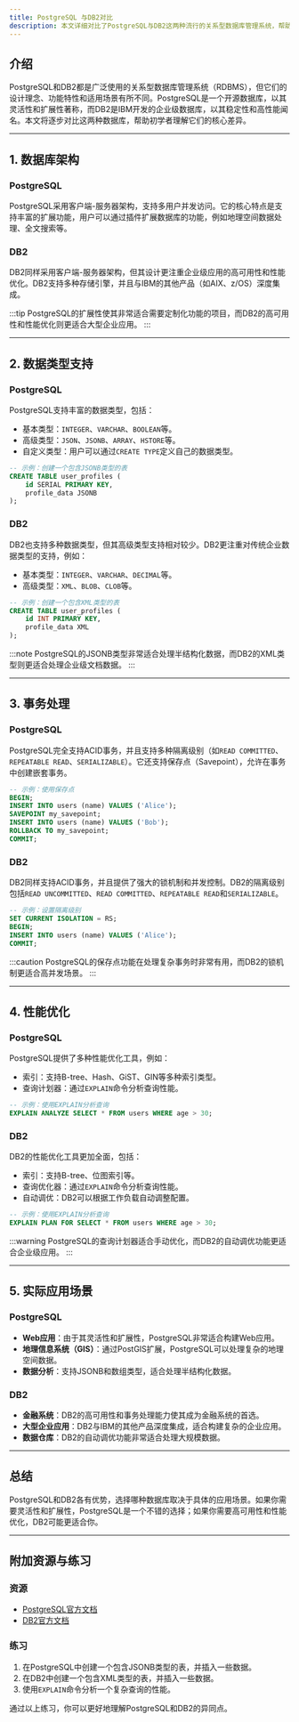 ```yaml
---
title: PostgreSQL 与DB2对比
description: 本文详细对比了PostgreSQL与DB2这两种流行的关系型数据库管理系统，帮助初学者理解它们的异同点、适用场景以及如何选择适合的数据库。
---
```


## 介绍

PostgreSQL和DB2都是广泛使用的关系型数据库管理系统（RDBMS），但它们的设计理念、功能特性和适用场景有所不同。PostgreSQL是一个开源数据库，以其灵活性和扩展性著称，而DB2是IBM开发的企业级数据库，以其稳定性和高性能闻名。本文将逐步对比这两种数据库，帮助初学者理解它们的核心差异。

---

## 1. 数据库架构

### PostgreSQL
PostgreSQL采用客户端-服务器架构，支持多用户并发访问。它的核心特点是支持丰富的扩展功能，用户可以通过插件扩展数据库的功能，例如地理空间数据处理、全文搜索等。

### DB2
DB2同样采用客户端-服务器架构，但其设计更注重企业级应用的高可用性和性能优化。DB2支持多种存储引擎，并且与IBM的其他产品（如AIX、z/OS）深度集成。

:::tip
PostgreSQL的扩展性使其非常适合需要定制化功能的项目，而DB2的高可用性和性能优化则更适合大型企业应用。
:::

---

## 2. 数据类型支持

### PostgreSQL
PostgreSQL支持丰富的数据类型，包括：
- 基本类型：`INTEGER`、`VARCHAR`、`BOOLEAN`等。
- 高级类型：`JSON`、`JSONB`、`ARRAY`、`HSTORE`等。
- 自定义类型：用户可以通过`CREATE TYPE`定义自己的数据类型。

```sql
-- 示例：创建一个包含JSONB类型的表
CREATE TABLE user_profiles (
    id SERIAL PRIMARY KEY,
    profile_data JSONB
);
```

### DB2
DB2也支持多种数据类型，但其高级类型支持相对较少。DB2更注重对传统企业数据类型的支持，例如：
- 基本类型：`INTEGER`、`VARCHAR`、`DECIMAL`等。
- 高级类型：`XML`、`BLOB`、`CLOB`等。

```sql
-- 示例：创建一个包含XML类型的表
CREATE TABLE user_profiles (
    id INT PRIMARY KEY,
    profile_data XML
);
```

:::note
PostgreSQL的JSONB类型非常适合处理半结构化数据，而DB2的XML类型则更适合处理企业级文档数据。
:::

---

## 3. 事务处理

### PostgreSQL
PostgreSQL完全支持ACID事务，并且支持多种隔离级别（如`READ COMMITTED`、`REPEATABLE READ`、`SERIALIZABLE`）。它还支持保存点（Savepoint），允许在事务中创建嵌套事务。

```sql
-- 示例：使用保存点
BEGIN;
INSERT INTO users (name) VALUES ('Alice');
SAVEPOINT my_savepoint;
INSERT INTO users (name) VALUES ('Bob');
ROLLBACK TO my_savepoint;
COMMIT;
```

### DB2
DB2同样支持ACID事务，并且提供了强大的锁机制和并发控制。DB2的隔离级别包括`READ UNCOMMITTED`、`READ COMMITTED`、`REPEATABLE READ`和`SERIALIZABLE`。

```sql
-- 示例：设置隔离级别
SET CURRENT ISOLATION = RS;
BEGIN;
INSERT INTO users (name) VALUES ('Alice');
COMMIT;
```

:::caution
PostgreSQL的保存点功能在处理复杂事务时非常有用，而DB2的锁机制更适合高并发场景。
:::

---

## 4. 性能优化

### PostgreSQL
PostgreSQL提供了多种性能优化工具，例如：
- 索引：支持B-tree、Hash、GiST、GIN等多种索引类型。
- 查询计划器：通过`EXPLAIN`命令分析查询性能。

```sql
-- 示例：使用EXPLAIN分析查询
EXPLAIN ANALYZE SELECT * FROM users WHERE age > 30;
```

### DB2
DB2的性能优化工具更加全面，包括：
- 索引：支持B-tree、位图索引等。
- 查询优化器：通过`EXPLAIN`命令分析查询性能。
- 自动调优：DB2可以根据工作负载自动调整配置。

```sql
-- 示例：使用EXPLAIN分析查询
EXPLAIN PLAN FOR SELECT * FROM users WHERE age > 30;
```

:::warning
PostgreSQL的查询计划器适合手动优化，而DB2的自动调优功能更适合企业级应用。
:::

---

## 5. 实际应用场景

### PostgreSQL
- **Web应用**：由于其灵活性和扩展性，PostgreSQL非常适合构建Web应用。
- **地理信息系统（GIS）**：通过PostGIS扩展，PostgreSQL可以处理复杂的地理空间数据。
- **数据分析**：支持JSONB和数组类型，适合处理半结构化数据。

### DB2
- **金融系统**：DB2的高可用性和事务处理能力使其成为金融系统的首选。
- **大型企业应用**：DB2与IBM的其他产品深度集成，适合构建复杂的企业应用。
- **数据仓库**：DB2的自动调优功能非常适合处理大规模数据。

---

## 总结

PostgreSQL和DB2各有优势，选择哪种数据库取决于具体的应用场景。如果你需要灵活性和扩展性，PostgreSQL是一个不错的选择；如果你需要高可用性和性能优化，DB2可能更适合你。

---

## 附加资源与练习

### 资源
- [PostgreSQL官方文档](https://www.postgresql.org/docs/)
- [DB2官方文档](https://www.ibm.com/docs/en/db2)

### 练习
1. 在PostgreSQL中创建一个包含JSONB类型的表，并插入一些数据。
2. 在DB2中创建一个包含XML类型的表，并插入一些数据。
3. 使用`EXPLAIN`命令分析一个复杂查询的性能。

通过以上练习，你可以更好地理解PostgreSQL和DB2的异同点。